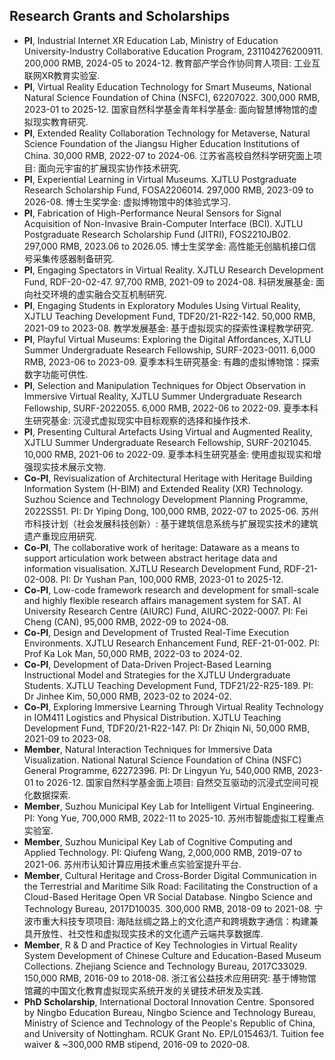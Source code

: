 ## Research Grants and Scholarships
- **PI**, Industrial Internet XR Education Lab, Ministry of Education University-Industry Collaborative Education Program, 231104276200911. 200,000 RMB, 2024-05 to 2024-12. 教育部产学合作协同育人项目: 工业互联网XR教育实验室.
- **PI**, Virtual Reality Education Technology for Smart Museums, National Natural Science Foundation of China (NSFC), 62207022. 300,000 RMB, 2023-01 to 2025-12. 国家自然科学基金青年科学基金: 面向智慧博物馆的虚拟现实教育研究.
- **PI**, Extended Reality Collaboration Technology for Metaverse, Natural Science Foundation of the Jiangsu Higher Education Institutions of China. 30,000 RMB, 2022-07 to 2024-06. 江苏省高校自然科学研究面上项目: 面向元宇宙的扩展现实协作技术研究.
- **PI**, Experiential Learning in Virtual Museums. XJTLU Postgraduate Research Scholarship Fund, FOSA2206014. 297,000 RMB, 2023-09 to 2026-08. 博士生奖学金: 虚拟博物馆中的体验式学习.
- **PI**, Fabrication of High-Performance Neural Sensors for Signal Acquisition of Non-Invasive Brain-Computer Interface (BCI). XJTLU Postgraduate Research Scholarship Fund (JITRI), FOS2210JB02. 297,000 RMB, 2023.06 to 2026.05. 博士生奖学金: 高性能无创脑机接口信号采集传感器制备研究.
- **PI**, Engaging Spectators in Virtual Reality. XJTLU Research Development Fund, RDF-20-02-47. 97,700 RMB, 2021-09 to 2024-08. 科研发展基金: 面向社交环境的虚实融合交互机制研究.
- **PI**, Engaging Students in Exploratory Modules Using Virtual Reality, XJTLU Teaching Development Fund, TDF20/21-R22-142. 50,000 RMB, 2021-09 to 2023-08. 教学发展基金: 基于虚拟现实的探索性课程教学研究.
- **PI**, Playful Virtual Museums: Exploring the Digital Affordances, XJTLU Summer Undergraduate Research Fellowship, SURF-2023-0011. 6,000 RMB, 2023-06 to 2023-09. 夏季本科生研究基金: 有趣的虚拟博物馆：探索数字功能可供性.
- **PI**, Selection and Manipulation Techniques for Object Observation in Immersive Virtual Reality, XJTLU Summer Undergraduate Research Fellowship, SURF-2022055. 6,000 RMB, 2022-06 to 2022-09. 夏季本科生研究基金: 沉浸式虚拟现实中目标观察的选择和操作技术.
- **PI**, Presenting Cultural Artefacts Using Virtual and Augmented Reality, XJTLU Summer Undergraduate Research Fellowship, SURF-2021045. 10,000 RMB, 2021-06 to 2022-09. 夏季本科生研究基金: 使用虚拟现实和增强现实技术展示文物.
- **Co-PI**, Revisualization of Architectural Heritage with Heritage Building Information System (H-BIM) and Extended Reality (XR) Technology. Suzhou Science and Technology Development Planning Programme, 2022SS51. PI: Dr Yiping Dong, 100,000 RMB, 2022-07 to 2025-06. 苏州市科技计划（社会发展科技创新）: 基于建筑信息系统与扩展现实技术的建筑遗产重现应用研究.
- **Co-PI**, The collaborative work of heritage: Dataware as a means to support articulation work between abstract heritage data and information visualisation. XJTLU Research Development Fund, RDF-21-02-008. PI: Dr Yushan Pan, 100,000 RMB, 2023-01 to 2025-12.
- **Co-PI**, Low-code framework research and development for small-scale and highly flexible research affairs management system for SAT. AI University Research Centre (AIURC) Fund, AIURC-2022-0007. PI: Fei Cheng (CAN), 95,000 RMB, 2022-09 to 2024-08.
- **Co-PI**, Design and Development of Trusted Real-Time Execution Environments. XJTLU Research Enhancement Fund, REF-21-01-002. PI: Prof Ka Lok Man, 50,000 RMB, 2022-03 to 2024-02.
- **Co-PI**, Development of Data-Driven Project-Based Learning Instructional Model and Strategies for the XJTLU Undergraduate Students. XJTLU Teaching Development Fund, TDF21/22-R25-189. PI: Dr Jinhee Kim, 50,000 RMB, 2023-02 to 2024-02.
- **Co-PI**, Exploring Immersive Learning Through Virtual Reality Technology in IOM411 Logistics and Physical Distribution. XJTLU Teaching Development Fund, TDF20/21-R22-147. PI: Dr Zhiqin Ni, 50,000 RMB, 2021-09 to 2023-08.
- **Member**, Natural Interaction Techniques for Immersive Data Visualization. National Natural Science Foundation of China (NSFC) General Programme, 62272396. PI: Dr Lingyun Yu, 540,000 RMB, 2023-01 to 2026-12. 国家自然科学基金面上项目: 自然交互驱动的沉浸式空间可视化数据探索.
- **Member**, Suzhou Municipal Key Lab for Intelligent Virtual Engineering. PI: Yong Yue, 700,000 RMB, 2022-11 to 2025-10. 苏州市智能虚拟工程重点实验室.
- **Member**, Suzhou Municipal Key Lab of Cognitive Computing and Applied Technology. PI: Qiufeng Wang, 2,000,000 RMB, 2019-07 to 2021-06. 苏州市认知计算应用技术重点实验室提升平台.
- **Member**, Cultural Heritage and Cross-Border Digital Communication in the Terrestrial and Maritime Silk Road: Facilitating the Construction of a Cloud-Based Heritage Open VR Social Database. Ningbo Science and Technology Bureau, 2017D10035. 300,000 RMB, 2018-09 to 2021-08. 宁波市重大科技专项项目: 海陆丝绸之路上的文化遗产和跨境数字通信：构建兼具开放性、社交性和虚拟现实技术的文化遗产云端共享数据库.
- **Member**, R & D and Practice of Key Technologies in Virtual Reality System Development of Chinese Culture and Education-Based Museum Collections. Zhejiang Science and Technology Bureau, 2017C33029. 150,000 RMB, 2016-09 to 2018-08. 浙江省公益技术应用研究: 基于博物馆馆藏的中国文化教育虚拟现实系统开发的关键技术研发及实践.
- **PhD Scholarship**, International Doctoral Innovation Centre. Sponsored by Ningbo Education Bureau, Ningbo Science and Technology Bureau, Ministry of Science and Technology of the People's Republic of China, and University of Nottingham. RCUK Grant No. EP/L015463/1. Tuition fee waiver & ~300,000 RMB stipend, 2016-09 to 2020-08.
